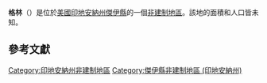 {{noteTA
|G1=USState
|G2=地名
|G3=Unit
}}
{{Infobox settlement
|official_name            = 格林
|native_name = Greene
|settlement_type          = [[非建制地區|非建制地區]]
|image_skyline            = 
|imagesize                = 
|pushpin_map              = USA Indiana
|pushpin_label            = 格林
|pushpin_label_position   = top
|pushpin_map_caption      = 格林在印地安納州的位置
|subdivision_type         = [[世界政區索引|國家]]
|subdivision_type1        = [[美国州份|州份]]
|subdivision_type2        = [[印地安納州行政区划|縣]]
|subdivision_name         = [[美国|美国]]
|subdivision_name1        = [[印地安納州|印地安納州]]
|subdivision_name2        = [[傑伊縣_(印地安納州)|傑伊縣]]
|elevation_ft             = 919
|elevation_m              = 280
|area_total_km2           = 
|area_total_sq_mi         = 
|area_land_km2            = 
|area_land_sq_mi          = 
|area_water_km2           = 
|area_water_sq_mi         = 
|population_as_of         = 2010
|population_footnotes     = 
|population_total         = 
|population_metro         = 
|population_density_km2   = auto
|population_density_sq_mi = auto
|timezone                 = [[北美东部时区|北美东部时区]]
|utc_offset               = -5
|coordinates              = {{coord|40|24|30|N|85|06|00|W|display=inline,title}}
| coor_pinpoint           = 
| coordinates_footnotes   = 
|timezone_DST             = EDT
|utc_offset_DST           = -4
|postal_code_type         = [[美國郵區編號|郵區編號]]
|postal_code              = 
|area_code                = {{link-en|电话区号317|Area code 317|317}}
|blank_name = [[地名信息系统|GNIS ID]]
|blank_info = 435433<ref name="GNIS">{{cite gnis|435433|Greene}}</ref>
}}
'''格林'''（{{lang-en|Greene}}）是位於[[美國|美國]][[印地安納州|印地安納州]][[傑伊縣_(印地安納州)|傑伊縣]]的一個[[非建制地區|非建制地區]]。該地的面積和人口皆未知。

== 參考文獻 ==
{{reflist}}

{{傑伊縣 (印地安納州)}}

{{DEFAULTSORT:Greene}}
[[Category:印地安納州非建制地區|Category:印地安納州非建制地區]]
[[Category:傑伊縣非建制地區_(印地安納州)|Category:傑伊縣非建制地區 (印地安納州)]]

{{Indiana-geo-stub}}